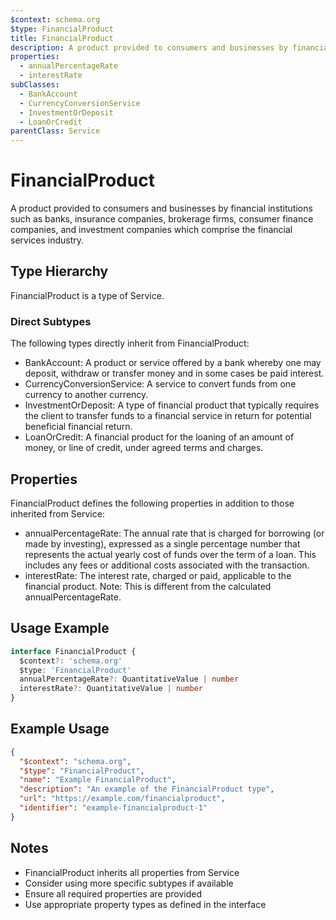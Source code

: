 ```yaml
---
$context: schema.org
$type: FinancialProduct
title: FinancialProduct
description: A product provided to consumers and businesses by financial institutions such as banks, insurance companies, brokerage firms, consumer finance companies, and investment companies which comprise the financial services industry.
properties:
  - annualPercentageRate
  - interestRate
subClasses:
  - BankAccount
  - CurrencyConversionService
  - InvestmentOrDeposit
  - LoanOrCredit
parentClass: Service
---
```


# FinancialProduct

A product provided to consumers and businesses by financial institutions such as banks, insurance companies, brokerage firms, consumer finance companies, and investment companies which comprise the financial services industry.

## Type Hierarchy

FinancialProduct is a type of Service.

### Direct Subtypes

The following types directly inherit from FinancialProduct:

- BankAccount: A product or service offered by a bank whereby one may deposit, withdraw or transfer money and in some cases be paid interest.
- CurrencyConversionService: A service to convert funds from one currency to another currency.
- InvestmentOrDeposit: A type of financial product that typically requires the client to transfer funds to a financial service in return for potential beneficial financial return.
- LoanOrCredit: A financial product for the loaning of an amount of money, or line of credit, under agreed terms and charges.

## Properties

FinancialProduct defines the following properties in addition to those inherited from Service:

- annualPercentageRate: The annual rate that is charged for borrowing (or made by investing), expressed as a single percentage number that represents the actual yearly cost of funds over the term of a loan. This includes any fees or additional costs associated with the transaction.
- interestRate: The interest rate, charged or paid, applicable to the financial product. Note: This is different from the calculated annualPercentageRate.

## Usage Example

```typescript
interface FinancialProduct {
  $context?: 'schema.org'
  $type: 'FinancialProduct'
  annualPercentageRate?: QuantitativeValue | number
  interestRate?: QuantitativeValue | number
}
```

## Example Usage

```json
{
  "$context": "schema.org",
  "$type": "FinancialProduct",
  "name": "Example FinancialProduct",
  "description": "An example of the FinancialProduct type",
  "url": "https://example.com/financialproduct",
  "identifier": "example-financialproduct-1"
}
```

## Notes

- FinancialProduct inherits all properties from Service
- Consider using more specific subtypes if available
- Ensure all required properties are provided
- Use appropriate property types as defined in the interface
